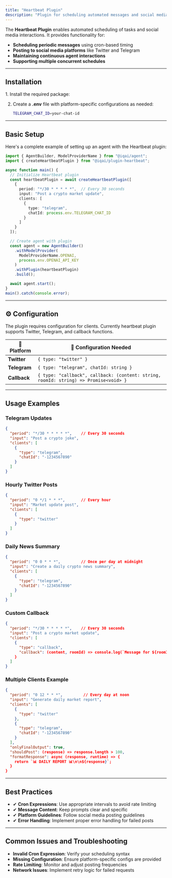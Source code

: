 ```yaml
---
title: "Heartbeat Plugin"
description: "Plugin for scheduling automated messages and social media posts using cron-based timing"
---
```



The **Heartbeat Plugin** enables automated scheduling of tasks and social media interactions. It provides functionality for:

- **Scheduling periodic messages** using cron-based timing
- **Posting to social media platforms** like Twitter and Telegram
- **Maintaining continuous agent interactions**
- **Supporting multiple concurrent schedules**

---

## Installation

<Steps>
1. Install the required package:
   <PackageManagers pkg="@iqai/plugin-heartbeat" />


2. Create a **.env** file with platform-specific configurations as needed:

   ```bash
   TELEGRAM_CHAT_ID=your-chat-id
   ```
</Steps>

---

## Basic Setup

Here's a complete example of setting up an agent with the Heartbeat plugin:

```typescript
import { AgentBuilder, ModelProviderName } from "@iqai/agent";
import { createHeartbeatPlugin } from "@iqai/plugin-heartbeat";

async function main() {
  // Initialize Heartbeat plugin
  const heartbeatPlugin = await createHeartbeatPlugin([
    {
      period: "*/30 * * * * *",  // Every 30 seconds
      input: "Post a crypto market update",
      clients: [
        {
          type: "telegram",
          chatId: process.env.TELEGRAM_CHAT_ID
        }
      ]
    }
  ]);

  // Create agent with plugin
  const agent = new AgentBuilder()
    .withModelProvider(
      ModelProviderName.OPENAI,
      process.env.OPENAI_API_KEY
    )
    .withPlugin(heartbeatPlugin)
    .build();

  await agent.start();
}
main().catch(console.error);
```

---

## ⚙ Configuration

The plugin requires configuration for clients. Currently heartbeat plugin supports Twitter, Telegram, and callback functions.

| 🔧 Platform | 📜 Configuration Needed |
|------------|------------------------|
| **Twitter**  | `{ type: "twitter" }` |
| **Telegram** | `{ type: "telegram", chatId: string }` |
| **Callback**  | `{ type: "callback", callback: (content: string, roomId: string) => Promise<void> }` |

---

## Usage Examples

### Telegram Updates

```json
{
  "period": "*/30 * * * * *",    // Every 30 seconds
  "input": "Post a crypto joke",
  "clients": [
    {
      "type": "telegram",
      "chatId": "-1234567890"
    }
  ]
}
```

### Hourly Twitter Posts

```json
{
  "period": "0 */1 * * *",       // Every hour
  "input": "Market update post",
  "clients": [
    {
      "type": "twitter"
    }
  ]
}
```

### Daily News Summary

```json
{
  "period": "0 0 * * *",         // Once per day at midnight
  "input": "Create a daily crypto news summary",
  "clients": [
    {
      "type": "telegram",
      "chatId": "-1234567890"
    }
  ]
}
```

### Custom Callback

```json
{
  "period": "*/30 * * * * *",    // Every 30 seconds
  "input": "Post a crypto market update",
  "clients": [
    {
      "type": "callback",
      "callback": (content, roomId) => console.log(`Message for ${roomId}: ${content}`)
    }
  ]
}
```

### Multiple Clients Example

```json
{
  "period": "0 12 * * *",         // Every day at noon
  "input": "Generate daily market report",
  "clients": [
    {
      "type": "twitter"
    },
    {
      "type": "telegram",
      "chatId": "-1234567890"
    }
  ],
  "onlyFinalOutput": true,
  "shouldPost": (response) => response.length > 100,
  "formatResponse": async (response, runtime) => {
    return `📊 DAILY REPORT 📊\n\n${response}`;
  }
}
```

---

## Best Practices

- ✔ **Cron Expressions**: Use appropriate intervals to avoid rate limiting
- ✔ **Message Content**: Keep prompts clear and specific
- ✔ **Platform Guidelines**: Follow social media posting guidelines
- ✔ **Error Handling**: Implement proper error handling for failed posts

---

## Common Issues and Troubleshooting

- **Invalid Cron Expression**: Verify your scheduling syntax
- **Missing Configuration**: Ensure platform-specific configs are provided
- **Rate Limiting**: Monitor and adjust posting frequencies
- **Network Issues**: Implement retry logic for failed requests
